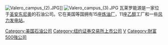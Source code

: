 {{stack begin}}
{{Infobox company
|  company_name    =  Valero Energy Corporation
|  company_logo    =  <!-- 檔案不存在 [[Image:VALERO_logo.png|175px]] -->
|  company_type    =  [[上市公司|上市公司]] 
| traded_as  = {{nyse|VLO}}
|  company_slogan  =  The energy to take you anywhere
|  foundation      =  January 1, 1980
|  location        =  [[San_Antonio,_Texas|San Antonio]], [[Texas|Texas]], [[United_States|U.S.]]
|  area_served     =  [[North_America|North America]]<br>[[Caribbean|Caribbean]]
|  key_people      =  '''[[William_R._Klesse|William R. Klesse]]''' <small>([[CEO|CEO]])<br>([[Chairman|Chairman]]) & ([[President|President]])</small>
|  industry        =  [[List_of_petroleum_companies|Oil and Gasoline]]
|  num_employees   =  21,000-<small>(''2011'')</small>
|  products        =  [[Petrochemical|Petrochemical]]
|  revenue         =  {{increase}} [[United_States_Dollar|$]] 82.233 billion <small>(''2010'')</small>
|  operating_income  =  {{increase}} $ 1.876 billion <small>(''2010'')</small>
|  net_income      =  {{profit}} $ 324 million <small>(''2010'')</small>
|  assets          =  {{increase}} $ 37.621 billion <small>(''2010'')</small>
|  equity          =  {{increase}} $ 15.025 billion <small>(''2010'')</small>
|  homepage        =  [http://www.valero.com/ Valero.com]
}}
[[Image:Valero_campus_(2).JPG|thumb]]]]
[[Image:Valero_campus_(3).JPG|thumb]]
{{stack end}}
瓦莱罗能源是一家位于[[圣安东尼奥|圣安东尼奥]]的石油公司。它在美国等国拥有15座[[炼油厂|炼油厂]]，11座[[乙醇|乙醇]]工厂和一些[[风力发电站|风力发电站]]。

[[Category:美国石油公司|Category:美国石油公司]]
[[Category:纽约证券交易所上市公司|Category:纽约证券交易所上市公司]]
[[Category:標準普爾500指數成分股|V]]
[[Category:財富500強公司|Category:財富500強公司]]